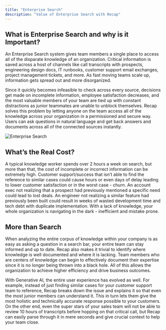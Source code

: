 ```yaml
---
title: "Enterprise Search"
description: "Value of Enterprise Search with Recap"
---
```


## What is Enterprise Search and why is it Important?

An Enterprise Search system gives team members a single place to access all of the disparate knowledge of an organization. Critical information is
saved across a host of channels like call transcripts with prospects, engineering design docs, IT runbooks, customer support email exchanges,
project management tickets, and more. As fast moving teams scale up, information gets spread out and more disorganized.

Since it quickly becomes infeasible to check across every source, decisions get made on incomplete information, employee satisfaction decreases, and
the most valuable members of your team are tied up with constant distractions as junior teammates are unable to unblock themselves. Recap solves
this problem by letting anyone on the team access all of the knowledge across your organization in a permissioned and secure way. Users can ask
questions in natural language and get back answers and documents across all of the connected sources instantly.

![Enterprise Search](/images/more/use_cases/EnterpriseSearch.png)

## What’s the Real Cost?

A typical knowledge worker spends over 2 hours a week on search, but more than that, the cost of incomplete or incorrect information can be extremely
high. Customer support/success that isn’t able to find the reference to similar cases could cause hours or even days of delay leading to lower
customer satisfaction or in the worst case - churn. An account exec not realizing that a prospect had previously mentioned a specific need could lead
to lost deals. An engineer not realizing a similar feature had previously been built could result in weeks of wasted development time and tech debt
with duplicate implementation. With a lack of knowledge, your whole organization is navigating in the dark - inefficient and mistake prone.


## More than Search

When analyzing the entire corpus of knowledge within your company is as easy as asking a question in a search bar, your entire team can stay informed
and up to date. Recap also makes it trivial to identify where knowledge is well documented and where it is lacking. Team members who are centers of
knowledge can begin to effectively document their expertise since it is no longer being thrown into a black hole. All of this allows the organization
to achieve higher efficiency and drive business outcomes.

With Generative AI, the entire user experience has evolved as well. For example, instead of just finding similar cases for your customer support team
to reference, Recap breaks down the issue and explains it so that even the most junior members can understand it. This in turn lets them give the
most holistic and technically accurate response possible to your customers. On the other end, even the super stars of your sales team will not be
able to review 10 hours of transcripts before hopping on that critical call, but Recap can easily parse through it in mere seconds and give crucial
context to help your team close.
